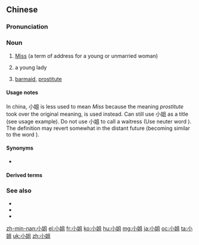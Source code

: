 ==Chinese==
{{zh-forms}}

===Pronunciation===
{{zh-pron
|m=xiǎojiě,tl=y
|ma=Zh-xiǎojie.ogg
|c=siu2 ze2
|h=
|w=2xiau jia
|mn=xm,qz,zz,tp,lk,sx,km,hc,tc:sió-chiá/kh,tn:sia̋u-chê
|cat=n
}}

===Noun===
{{zh-noun}}

# {{lb|zh|Beginning Mandarin}} [[Miss]] (a term of address for a young or unmarried woman)
#: {{zh-x|王 小姐 來 了。|'''Miss''' Wang is here.}}
# a young lady
# {{lb|zh|slang}} [[barmaid]], [[prostitute]]

====Usage notes====
In china, 小姐 is less used to mean ''Miss'' because the meaning ''prostitute'' took over the original meaning, {{zh-l|女士}} is used instead.  Can still use 小姐 as a title (see usage example). Do not use 小姐 to call a waitress (Use neuter word {{zh-l|服務員}}). The definition may revert somewhat in the distant future (becoming similar to the word {{zh-l|姑娘}}).

====Synonyms====
* {{zh-l|女士|lady, miss}}

====Derived terms====
{{zh-der|公關小姐|小姐身子丫鬟命|禮儀小姐|千金小姐|小姐們兒|空中小姐|大小姐|一小姐|二小姐|小小姐|細小姐}}

===See also===
* {{zh-l|太太|madame, wife}}
* {{zh-l|夫人|madame}}
* {{zh-l|先生|mister}}

[[zh-min-nan:小姐]]
[[el:小姐]]
[[fr:小姐]]
[[ko:小姐]]
[[hu:小姐]]
[[mg:小姐]]
[[ja:小姐]]
[[oc:小姐]]
[[ta:小姐]]
[[uk:小姐]]
[[zh:小姐]]